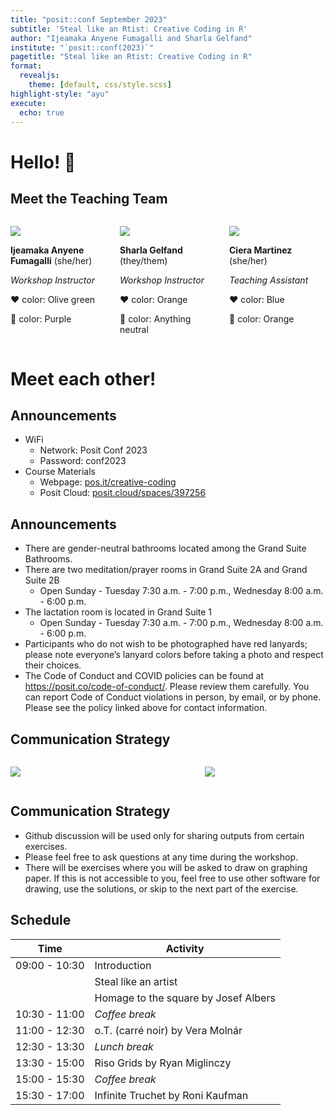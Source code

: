 ```yaml
---
title: "posit::conf September 2023"
subtitle: 'Steal like an Rtist: Creative Coding in R'
author: "Ijeamaka Anyene Fumagalli and Sharla Gelfand"
institute: "`posit::conf(2023)`"
pagetitle: "Steal like an Rtist: Creative Coding in R"
format:
  revealjs:
    theme: [default, css/style.scss]
highlight-style: "ayu"
execute:
  echo: true
---
```


# Hello! 👋

## Meet the Teaching Team

::: columns
::: {.column style="width:33%"}

![](00-introduction/ijeamaka_team_headshot.jpg){fig-align="center"}

**Ijeamaka Anyene Fumagalli** (she/her)

*Workshop Instructor*

❤️ color: Olive green

🥴 color: Purple
:::

::: {.column style="width:33%"}

![](00-introduction/sharla_headshot.jpg){fig-align="center"}

**Sharla Gelfand** (they/them)

*Workshop Instructor*

❤️ color: Orange

🥴 color: Anything neutral
:::

::: {.column style="width:33%"}

![](00-introduction/martinez-headshot.jpg){fig-align="center"}


**Ciera Martinez** (she/her)

*Teaching Assistant*

❤️ color: Blue

🥴 color: Orange
:::
:::

# Meet each other!

## Announcements

* WiFi
  * Network: Posit Conf 2023
  * Password: conf2023
  
* Course Materials
  * Webpage: [pos.it/creative-coding](pos.it/creative-coding)
  * Posit Cloud: [posit.cloud/spaces/397256](posit.cloud/spaces/397256)
  
## Announcements

- There are [gender-neutral bathrooms]{.under} located among the Grand Suite Bathrooms.
- There are [two meditation/prayer rooms]{.under} in Grand Suite 2A and Grand Suite 2B
  - Open Sunday - Tuesday 7:30 a.m. - 7:00 p.m., Wednesday 8:00 a.m. - 6:00 p.m.
- The [lactation room]{.under} is located in Grand Suite 1
  - Open Sunday - Tuesday 7:30 a.m. - 7:00 p.m., Wednesday 8:00 a.m. - 6:00 p.m.
- Participants who [do not wish to be photographed have red lanyards]{.under}; please note everyone's lanyard colors before taking a photo and respect their choices.
- The [Code of Conduct and COVID policies]{.under}     can be found at [https://posit.co/code-of-conduct/](https://posit.co/code-of-conduct/). Please review them carefully. You can report Code of Conduct violations in person, by email, or by phone. Please see the policy linked above for contact information.


## Communication Strategy

:::: {.columns}

::: {.column style="width:60%"}
![](00-introduction/pink-sticky-note-taped.png){fig-align="center"}
:::

::: {.column style="width:40%"}
![](00-introduction/green-sticky-note-taped.png){fig-align="center"}
:::

::::


## Communication Strategy

* Github discussion will be used only for sharing outputs from certain exercises. 
* Please feel free to ask questions at any time during the workshop. 
* There will be exercises where you will be asked to draw on graphing paper. If this is not accessible to you, feel free to use other software for drawing, use the solutions, or skip to the next part of the exercise.

## Schedule 

| Time          | Activity                            |
| ------------- | ----------------------------------- |
| 09:00 - 10:30 | Introduction                        |
|               | Steal like an artist                |
|               | Homage to the square by Josef Albers|
| 10:30 - 11:00 | *Coffee break*                        |
| 11:00 - 12:30 | o.T. (carré noir) by Vera Molnár    |
| 12:30 - 13:30 | *Lunch break*                         |
| 13:30 - 15:00 | Riso Grids by Ryan Miglinczy        |
| 15:00 - 15:30 | *Coffee break*                        |
| 15:30 - 17:00 | Infinite Truchet by Roni Kaufman    |

